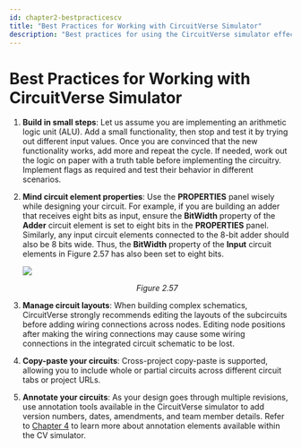 ```yaml
---
id: chapter2-bestpracticescv
title: "Best Practices for Working with CircuitVerse Simulator"
description: "Best practices for using the CircuitVerse simulator effectively."
---
```


# Best Practices for Working with CircuitVerse Simulator

1. **Build in small steps**: Let us assume you are implementing an arithmetic logic unit (ALU). Add a small functionality, then stop and test it by trying out different input values. Once you are convinced that the new functionality works, add more and repeat the cycle. If needed, work out the logic on paper with a truth table before implementing the circuitry. Implement flags as required and test their behavior in different scenarios.

2. **Mind circuit element properties**: Use the **PROPERTIES** panel wisely while designing your circuit. For example, if you are building an adder that receives eight bits as input, ensure the **BitWidth** property of the **Adder** circuit element is set to eight bits in the **PROPERTIES** panel. Similarly, any input circuit elements connected to the 8-bit adder should also be 8 bits wide. Thus, the **BitWidth** property of the **Input** circuit elements in Figure 2.57 has also been set to eight bits.

   ![](/img/img_chapter2/2.57.png)

   <div align="center">
     <em>Figure 2.57</em>
   </div>

3. **Manage circuit layouts**: When building complex schematics, CircuitVerse strongly recommends editing the layouts of the subcircuits before adding wiring connections across nodes. Editing node positions after making the wiring connections may cause some wiring connections in the integrated circuit schematic to be lost.

4. **Copy-paste your circuits**: Cross-project copy-paste is supported, allowing you to include whole or partial circuits across different circuit tabs or project URLs.

5. **Annotate your circuits**: As your design goes through multiple revisions, use annotation tools available in the CircuitVerse simulator to add version numbers, dates, amendments, and team member details. Refer to [Chapter 4](/chapter4/7annotation.mdx) to learn more about annotation elements available within the CV simulator.
